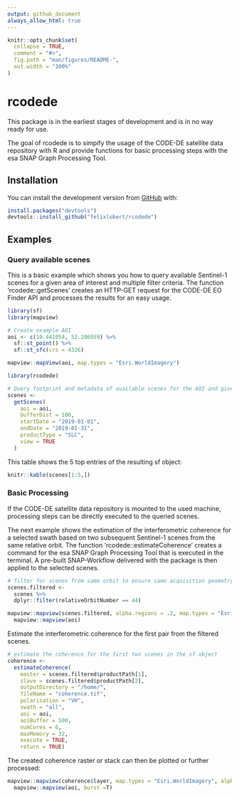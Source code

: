 ```yaml
---
output: github_document
always_allow_html: true
---
```


<!-- README.md is generated from README.Rmd. Please edit that file -->

```r
knitr::opts_chunk$set(
  collapse = TRUE,
  comment = "#>",
  fig.path = "man/figures/README-",
  out.width = "100%"
)
```

# rcodede

<!-- badges: start -->
<!-- badges: end -->

This package is in the earliest stages of development and is in no way ready for use.

The goal of rcodede is to simpify the usage of the CODE-DE satellite data repository with R and provide functions for basic processing steps with the esa SNAP Graph Processing Tool.

## Installation

You can install the development version from [GitHub](https://github.com/) with:

``` r
install.packages("devtools")
devtools::install_github("felixlobert/rcodede")
```
## Examples

### Query available scenes

This is a basic example which shows you how to query available Sentinel-1 scenes for a given area of interest and multiple filter criteria. The function 'rcodede::getScenes' creates an HTTP-GET request for the CODE-DE EO Finder API and processes the results for an easy usage.

```r
library(sf)
library(mapview)

# Create example AOI
aoi <- c(10.441054, 52.286959) %>%
  sf::st_point() %>%
  sf::st_sfc(crs = 4326)

mapview::mapView(aoi, map.types = "Esri.WorldImagery")
```


```r
library(rcodede)

# Query footprint and metadata of available scenes for the AOI and given criteria
scenes <-
  getScenes(
    aoi = aoi,
    bufferDist = 100,
    startDate = "2019-01-01",
    endDate = "2019-01-31",
    productType = "SLC",
    view = TRUE
  )
```

This table shows the 5 top entries of the resulting sf object:

```r
knitr::kable(scenes[1:5,])
```

### Basic Processing

If the CODE-DE satellite data repository is mounted to the used machine, processing steps can be directly executed to the queried scenes. 

The next example shows the estimation of the interferometric coherence for a selected swath based on two subsequent Sentinel-1 scenes from the same relative orbit. The function 'rcodede::estimateCoherence' creates a command for the esa SNAP Graph Processing Tool that is executed in the terminal. A pre-built SNAP-Workflow delivered with the package is then applied to the selected scenes.

```r
# filter for scenes from same orbit to ensure same acquisition geometry
scenes.filtered <-
  scenes %>% 
  dplyr::filter(relativeOrbitNumber == 44)

mapview::mapview(scenes.filtered, alpha.regions = .2, map.types = "Esri.WorldImagery") +
  mapview::mapview(aoi)
```
Estimate the interferometric coherence for the first pair from the filtered scenes.

```r
# estimate the coherence for the first two scenes in the sf object
coherence <- 
  estimateCoherence(
    master = scenes.filtered$productPath[1],
    slave = scenes.filtered$productPath[2],
    outputDirectory = "/home/",
    fileName = "coherence.tif",
    polarisation = "VH",
    swath = "all",
    aoi = aoi,
    aoiBuffer = 500,
    numCores = 6,
    maxMemory = 32,
    execute = TRUE,
    return = TRUE)
```

The created coherence raster or stack can then be plotted or further processed:

```r

mapview::mapview(coherence$layer, map.types = "Esri.WorldImagery", alpha = .75) +
  mapview::mapview(aoi, burst =T)


```


